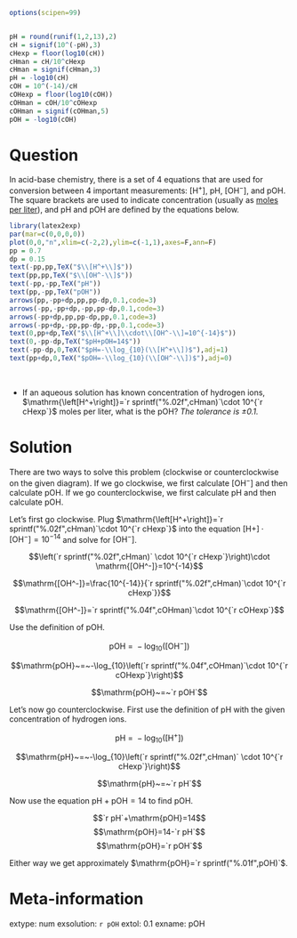 ```r
options(scipen=99)


pH = round(runif(1,2,13),2)
cH = signif(10^(-pH),3)
cHexp = floor(log10(cH))
cHman = cH/10^cHexp
cHman = signif(cHman,3)
pH = -log10(cH)
cOH = 10^(-14)/cH
cOHexp = floor(log10(cOH))
cOHman = cOH/10^cOHexp
cOHman = signif(cOHman,5)
pOH = -log10(cOH)

```

Question
========

In acid-base chemistry, there is a set of 4 equations that are used for conversion between 4 important measurements: $\mathrm{[H^+]}$, $\mathrm{pH}$, $\mathrm{[OH^-]}$, and $\mathrm{pOH}$. The square brackets are used to indicate concentration (usually as [moles per liter](https://en.wikipedia.org/wiki/Molar_concentration)), and pH and pOH are defined by the equations below.


```r
library(latex2exp)
par(mar=c(0,0,0,0))
plot(0,0,"n",xlim=c(-2,2),ylim=c(-1,1),axes=F,ann=F)
pp = 0.7
dp = 0.15
text(-pp,pp,TeX("$\\[H^+\\]$"))
text(pp,pp,TeX("$\\[OH^-\\]$"))
text(-pp,-pp,TeX("pH"))
text(pp,-pp,TeX("pOH"))
arrows(pp,-pp+dp,pp,pp-dp,0.1,code=3)
arrows(-pp,-pp+dp,-pp,pp-dp,0.1,code=3)
arrows(-pp+dp,pp,pp-dp,pp,0.1,code=3)
arrows(-pp+dp,-pp,pp-dp,-pp,0.1,code=3)
text(0,pp+dp,TeX("$\\[H^+\\]\\cdot\\[OH^-\\]=10^{-14}$"))
text(0,-pp-dp,TeX("$pH+pOH=14$"))
text(-pp-dp,0,TeX("$pH=-\\log_{10}(\\[H^+\\])$"),adj=1)
text(pp+dp,0,TeX("$pOH=-\\log_{10}(\\[OH^-\\])$"),adj=0)
```
\

* If an aqueous solution has known concentration of hydrogen ions, $\mathrm{\left[H^+\right]}=`r sprintf("%.02f",cHman)`\cdot 10^{`r cHexp`}$ moles per liter, what is the pOH? *The tolerance is $\pm 0.1$.*


Solution
========

There are two ways to solve this problem (clockwise or counterclockwise on the given diagram). If we go clockwise, we first calculate $\mathrm{[OH^-]}$ and then calculate $\mathrm{pOH}$. If we go counterclockwise, we first calculate $\mathrm{pH}$ and then calculate $\mathrm{pOH}$.

Let's first go clockwise. Plug $\mathrm{\left[H^+\right]}=`r sprintf("%.02f",cHman)`\cdot 10^{`r cHexp`}$ into the equation $\mathrm{[H+]\cdot [OH^-]=10^{-14}}$ and solve for $\mathrm{[OH^-]}$.

$$\left(`r sprintf("%.02f",cHman)` \cdot 10^{`r cHexp`}\right)\cdot \mathrm{[OH^-]}=10^{-14}$$

$$\mathrm{[OH^-]}=\frac{10^{-14}}{`r sprintf("%.02f",cHman)`\cdot 10^{`r cHexp`}}$$

$$\mathrm{[OH^-]}=`r sprintf("%.04f",cOHman)`\cdot 10^{`r cOHexp`}$$

Use the definition of pOH.

$$\mathrm{pOH}~=~-\log_{10}\left(\left[\mathrm{OH}^-\right]\right)$$


$$\mathrm{pOH}~=~-\log_{10}\left(`r sprintf("%.04f",cOHman)`\cdot 10^{`r cOHexp`}\right)$$


$$\mathrm{pOH}~=~`r pOH`$$

Let's now go counterclockwise. First use the definition of pH with the given concentration of hydrogen ions.


$$\mathrm{pH}~=~-\log_{10}\left(\left[\mathrm{H}^+\right]\right)$$


$$\mathrm{pH}~=~-\log_{10}\left(`r sprintf("%.02f",cHman)` \cdot 10^{`r cHexp`}\right)$$


$$\mathrm{pH}~=~`r pH`$$

Now use the equation $\mathrm{pH+pOH}=14$ to find $\mathrm{pOH}$.

$$`r pH`+\mathrm{pOH}=14$$
$$\mathrm{pOH}=14-`r pH`$$
$$\mathrm{pOH}=`r pOH`$$

Either way we get approximately $\mathrm{pOH}=`r sprintf("%.01f",pOH)`$.


Meta-information
============
extype: num
exsolution: `r pOH`
extol: 0.1
exname: pOH
